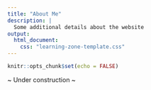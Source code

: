 ```yaml
---
title: "About Me"
description: |
  Some additional details about the website
output: 
  html_document: 
    css: "learning-zone-template.css"
---
```


```r
knitr::opts_chunk$set(echo = FALSE)
```

~ Under construction ~
